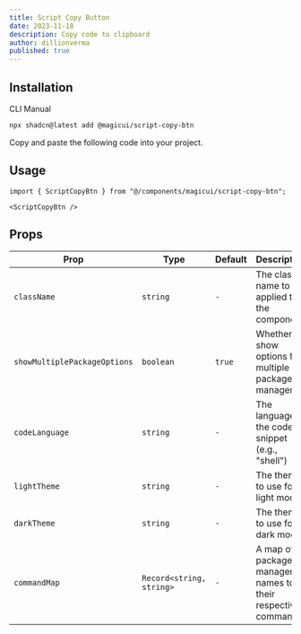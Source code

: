 ```yaml
---
title: Script Copy Button
date: 2023-11-18
description: Copy code to clipboard
author: dillionverma
published: true
---
```


<ComponentPreview name="script-copy-btn-demo" />

## Installation

<Tabs defaultValue="cli">

<TabsList>
  <TabsTrigger value="cli">CLI</TabsTrigger>
  <TabsTrigger value="manual">Manual</TabsTrigger>
</TabsList>
<TabsContent value="cli">

```bash
npx shadcn@latest add @magicui/script-copy-btn
```

</TabsContent>

<TabsContent value="manual">

<Steps>

<Step>Copy and paste the following code into your project.</Step>

<ComponentSource name="script-copy-btn" />

</Steps>

</TabsContent>

</Tabs>

## Usage

```tsx
import { ScriptCopyBtn } from "@/components/magicui/script-copy-btn";
```

```tsx
<ScriptCopyBtn />
```

## Props

| Prop                         | Type                     | Default | Description                                                 |
| ---------------------------- | ------------------------ | ------- | ----------------------------------------------------------- |
| `className`                  | `string`                 | `-`     | The class name to be applied to the component               |
| `showMultiplePackageOptions` | `boolean`                | `true`  | Whether to show options for multiple package managers       |
| `codeLanguage`               | `string`                 | `-`     | The language of the code snippet (e.g., "shell")            |
| `lightTheme`                 | `string`                 | `-`     | The theme to use for light mode                             |
| `darkTheme`                  | `string`                 | `-`     | The theme to use for dark mode                              |
| `commandMap`                 | `Record<string, string>` | `-`     | A map of package manager names to their respective commands |
